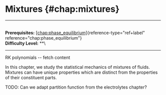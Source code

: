 # Mixtures \{#chap:mixtures\}

------------------------------------------------------------------------

\
**Prerequisites:**
[\[chap:phase_equilibrium\]](#chap:phase_equilibrium)\{reference-type="ref+label"
reference="chap:phase_equilibrium"\}\
**Difficulty Level:** \*\*\

------------------------------------------------------------------------

RK polynomials -- fetch content

In this chapter, we study the statistical mechanics of mixtures of
fluids. Mixtures can have unique properties which are distinct from the
properties of their constituent parts.

TODO: Can we adapt partition function from the electrolytes chapter?
